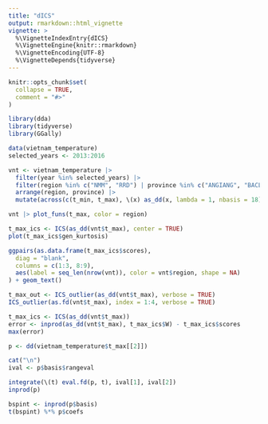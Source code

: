 ```yaml
---
title: "dICS"
output: rmarkdown::html_vignette
vignette: >
  %\VignetteIndexEntry{dICS}
  %\VignetteEngine{knitr::rmarkdown}
  %\VignetteEncoding{UTF-8}
  %\VignetteDepends{tidyverse}
---
```


```r
knitr::opts_chunk$set(
  collapse = TRUE,
  comment = "#>"
)
```

```r
library(dda)
library(tidyverse)
library(GGally)
```

```r
data(vietnam_temperature)
selected_years <- 2013:2016

vnt <- vietnam_temperature |>
  filter(year %in% selected_years) |>
  filter(region %in% c("NMM", "RRD") | province %in% c("ANGIANG", "BACLIEU")) |>
  arrange(region, province) |>
  mutate(across(c(t_min, t_max), \(x) as_dd(x, lambda = 1, nbasis = 18)))

vnt |> plot_funs(t_max, color = region)
```

```r
t_max_ics <- ICS(as_dd(vnt$t_max), center = TRUE)
plot(t_max_ics$gen_kurtosis)

ggpairs(as.data.frame(t_max_ics$scores),
  diag = "blank",
  columns = c(1:3, 8:9),
  aes(label = seq_len(nrow(vnt)), color = vnt$region, shape = NA)
) + geom_text()
```

```r
t_max_out <- ICS_outlier(as_dd(vnt$t_max), verbose = TRUE)
ICS_outlier(as.fd(vnt$t_max), index = 1:4, verbose = TRUE)
```

```r
t_max_ics <- ICS(as_dd(vnt$t_max))
error <- inprod(as_dd(vnt$t_max), t_max_ics$W) - t_max_ics$scores
max(error)
```

```r
p <- dd(vietnam_temperature$t_max[[2]])

cat("\n")
ival <- p$basis$rangeval

integrate(\(t) eval.fd(p, t), ival[1], ival[2])
inprod(p)

bspint <- inprod(p$basis)
t(bspint) %*% p$coefs
```

